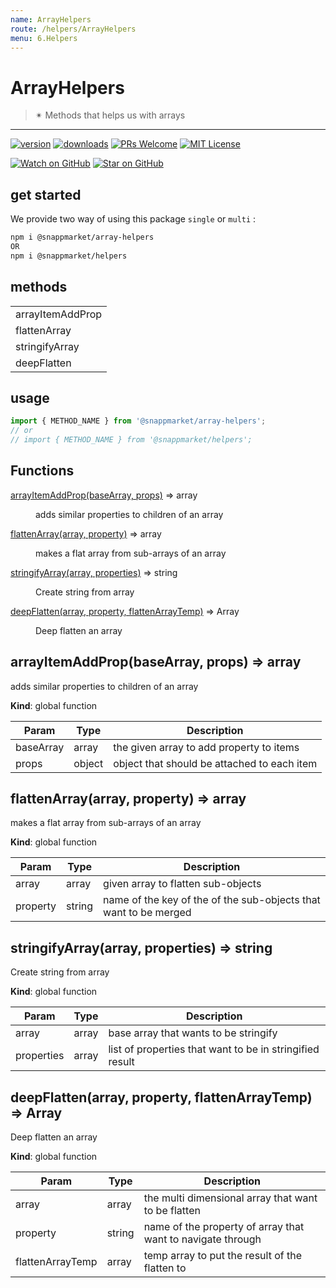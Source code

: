 ```yaml
---
name: ArrayHelpers
route: /helpers/ArrayHelpers
menu: 6.Helpers
---
```



# ArrayHelpers
> ✴ Methods that helps us with arrays
----

[![version](https://img.shields.io/npm/v/@snappmarket/array-helpers.svg?style=flat-square)](https://www.npmjs.com/package/@snappmarket/array-helpers)
[![downloads](https://img.shields.io/npm/dm/@snappmarket/array-helpers.svg?style=flat-square)](http://www.npmtrends.com/@snappmarket/array-helpers)
[![PRs Welcome](https://img.shields.io/badge/PRs-welcome-brightgreen.svg?style=flat-square)](http://makeapullrequest.com)
[![MIT License](https://img.shields.io/npm/l/@snappmarket/array-helpers.svg?style=flat-square)](https://github.com/snappmarket/frontend-toolbox/tree/master/packages/useDidUpdateEffect/blob/master/LICENSE.md)

[![Watch on GitHub](https://img.shields.io/github/watchers/snappmarket/frontend-toolbox.svg?style=social)](https://github.com/snappmarket/frontend-toolbox/watchers)
[![Star on GitHub](https://img.shields.io/github/stars/snappmarket/frontend-toolbox.svg?style=social)](https://github.com/snappmarket/frontend-toolbox/stargazers)

## get started
We provide two way of using this package `single` or `multi` :
```bash
npm i @snappmarket/array-helpers
OR
npm i @snappmarket/helpers
```

## methods
|        |
| ------ |
| arrayItemAddProp                                                 |
| flattenArray                                                 |
| stringifyArray                                                 |
| deepFlatten                                                 |


## usage
```javascript
import { METHOD_NAME } from '@snappmarket/array-helpers';
// or
// import { METHOD_NAME } from '@snappmarket/helpers';
```


## Functions

<dl>
<dt><a href="#arrayItemAddProp">arrayItemAddProp(baseArray, props)</a> ⇒ array</dt>
<dd><p>adds similar properties to children of an array</p>
</dd>
<dt><a href="#flattenArray">flattenArray(array, property)</a> ⇒ array</dt>
<dd><p>makes a flat array from sub-arrays of an array</p>
</dd>
<dt><a href="#stringifyArray">stringifyArray(array, properties)</a> ⇒ string</dt>
<dd><p>Create string from array</p>
</dd>
<dt><a href="#deepFlatten">deepFlatten(array, property, flattenArrayTemp)</a> ⇒ Array</dt>
<dd><p>Deep flatten an array</p>
</dd>
</dl>

<a name="arrayItemAddProp"></a>

## arrayItemAddProp(baseArray, props) ⇒ array
adds similar properties to children of an array

**Kind**: global function  

| Param | Type | Description |
| --- | --- | --- |
| baseArray | array | the given array to add property to items |
| props | object | object that should be attached to each item |

<a name="flattenArray"></a>

## flattenArray(array, property) ⇒ array
makes a flat array from sub-arrays of an array

**Kind**: global function  

| Param | Type | Description |
| --- | --- | --- |
| array | array | given array to flatten sub-objects |
| property | string | name of the key of the of the sub-objects that want to be merged |

<a name="stringifyArray"></a>

## stringifyArray(array, properties) ⇒ string
Create string from array

**Kind**: global function  

| Param | Type | Description |
| --- | --- | --- |
| array | array | base array that wants to be stringify |
| properties | array | list of properties that want to be in stringified result |

<a name="deepFlatten"></a>

## deepFlatten(array, property, flattenArrayTemp) ⇒ Array
Deep flatten an array

**Kind**: global function  

| Param | Type | Description |
| --- | --- | --- |
| array | array | the multi dimensional array that want to be flatten |
| property | string | name of the property of array that want to navigate through |
| flattenArrayTemp | array | temp array to put the result of the flatten to |


